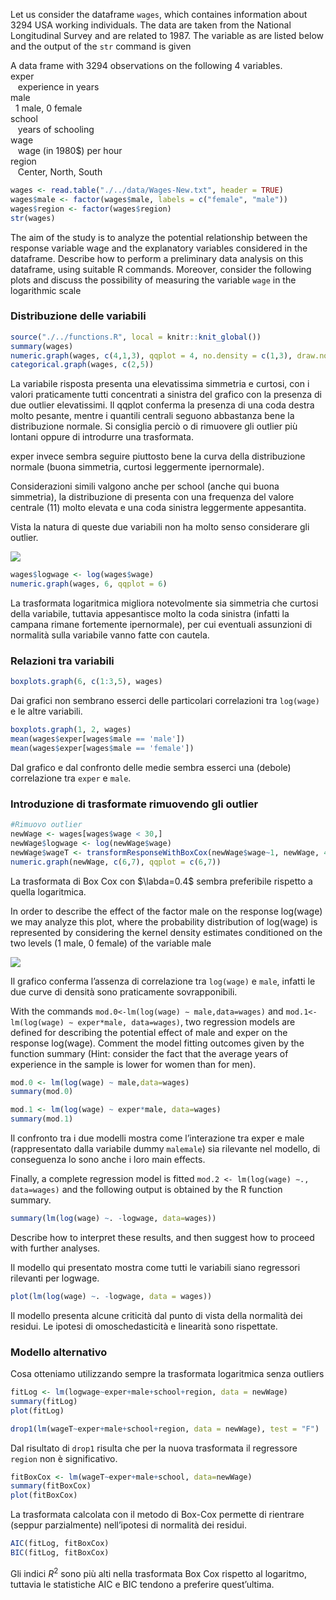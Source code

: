 Let us consider the dataframe `wages`, which containes information about
3294 USA working individuals. The data are taken from the National
Longitudinal Survey and are related to 1987. The variable as are listed
below and the output of the `str` command is given

| A data frame with 3294 observations on the following 4 variables.
| exper
|    experience in years
| male
|   1 male, 0 female
| school
|    years of schooling
| wage
|    wage (in 1980\$) per hour
| region
|    Center, North, South

```r
wages <- read.table("./../data/Wages-New.txt", header = TRUE)
wages$male <- factor(wages$male, labels = c("female", "male"))
wages$region <- factor(wages$region)
str(wages)
```

The aim of the study is to analyze the potential relationship between
the response variable wage and the explanatory variables considered in
the dataframe. Describe how to perform a preliminary data analysis on
this dataframe, using suitable R commands. Moreover, consider the
following plots and discuss the possibility of measuring the variable
`wage` in the logarithmic scale

### Distribuzione delle variabili
```r
source("./../functions.R", local = knitr::knit_global())
summary(wages)
numeric.graph(wages, c(4,1,3), qqplot = 4, no.density = c(1,3), draw.normal.curve = c(1,3))
categorical.graph(wages, c(2,5))
```

La variabile risposta presenta una elevatissima simmetria e curtosi, con i valori
praticamente tutti concentrati a sinistra del grafico con la presenza di due outlier elevatissimi.
Il qqplot conferma la presenza di una coda destra molto pesante, mentre i quantili
centrali seguono abbastanza bene la distribuzione normale.
Si consiglia perciò o di rimuovere gli outlier più lontani oppure di introdurre una trasformata.

exper invece sembra seguire piuttosto bene la curva della distribuzione normale
(buona simmetria, curtosi leggermente ipernormale).

Considerazioni simili valgono anche per school (anche qui buona simmetria),
la distribuzione di presenta con una frequenza del valore centrale (11) molto
elevata e una coda sinistra leggermente appesantita.

Vista la natura di queste due variabili non ha molto senso considerare gli outlier.

![](./../img/img4.png)

```r
wages$logwage <- log(wages$wage)
numeric.graph(wages, 6, qqplot = 6)
```
La trasformata logaritmica migliora notevolmente sia simmetria che curtosi della variabile,
tuttavia appesantisce molto la coda sinistra (infatti la campana rimane fortemente ipernormale), 
per cui eventuali assunzioni di normalità sulla variabile vanno fatte con cautela.

### Relazioni tra variabili

```r
boxplots.graph(6, c(1:3,5), wages)
```
Dai grafici non sembrano esserci delle particolari correlazioni tra `log(wage)` e
le altre variabili.

```r
boxplots.graph(1, 2, wages)
mean(wages$exper[wages$male == 'male'])
mean(wages$exper[wages$male == 'female'])
```
Dal grafico e dal confronto delle medie sembra esserci una (debole) correlazione
tra `exper` e `male`.

### Introduzione di trasformate rimuovendo gli outlier
```r
#Rimuovo outlier
newWage <- wages[wages$wage < 30,]
newWage$logwage <- log(newWage$wage)
newWage$wageT <- transformResponseWithBoxCox(newWage$wage~1, newWage, 4)
numeric.graph(newWage, c(6,7), qqplot = c(6,7))
```

La trasformata di Box Cox con $\labda=0.4$ sembra preferibile rispetto a quella logaritmica.

In order to describe the effect of the factor male on the response
log(wage) we may analyze this plot, where the probability distribution
of log(wage) is represented by considering the kernel density estimates
conditioned on the two levels (1 male, 0 female) of the variable male

![](./../img/img5.png)

Il grafico conferma l'assenza di correlazione tra `log(wage)` e `male`, infatti
le due curve di densità sono praticamente sovrapponibili.

With the commands `mod.0<-lm(log(wage) ∼ male,data=wages)` and
`mod.1<-lm(log(wage) ∼ exper*male, data=wages)`, two regression models
are defined for describing the potential effect of male and exper on the
response log(wage). Comment the model fitting outcomes given by the
function summary (Hint: consider the fact that the average years of
experience in the sample is lower for women than for men).

```r
mod.0 <- lm(log(wage) ~ male,data=wages)
summary(mod.0)
```
```r
mod.1 <- lm(log(wage) ~ exper*male, data=wages)
summary(mod.1)
```
Il confronto tra i due modelli mostra come l'interazione tra exper e male (rappresentato dalla
variabile dummy `malemale`) sia rilevante nel modello, di conseguenza lo sono anche
i loro main effects.

Finally, a complete regression model is fitted
`mod.2 <- lm(log(wage) ∼., data=wages)` and the following output is
obtained by the R function summary.

```r
summary(lm(log(wage) ~. -logwage, data=wages))
```

Describe how to interpret these results, and then suggest how to proceed
with further analyses.

Il modello qui presentato mostra come tutti le variabili siano regressori rilevanti
per logwage.

```r
plot(lm(log(wage) ~. -logwage, data = wages))
```

Il modello presenta alcune criticità dal punto di vista della normalità dei residui.
Le ipotesi di omoschedasticità e linearità sono rispettate.

### Modello alternativo
Cosa otteniamo utilizzando sempre la trasformata logaritmica senza outliers
```r
fitLog <- lm(logwage~exper+male+school+region, data = newWage)
summary(fitLog)
plot(fitLog)
```

```r
drop1(lm(wageT~exper+male+school+region, data = newWage), test = "F")
```
Dal risultato di `drop1` risulta che per la nuova trasformata il regressore `region`
non è significativo.

```r
fitBoxCox <- lm(wageT~exper+male+school, data=newWage)
summary(fitBoxCox)
plot(fitBoxCox)
```

La trasformata calcolata con il metodo di Box-Cox permette di rientrare (seppur parzialmente)
nell'ipotesi di normalità dei residui.

```r
AIC(fitLog, fitBoxCox)
BIC(fitLog, fitBoxCox)
```

Gli indici $R^2$ sono più alti nella trasformata Box Cox rispetto al logaritmo,
tuttavia le statistiche AIC e BIC tendono a preferire quest'ultima.
